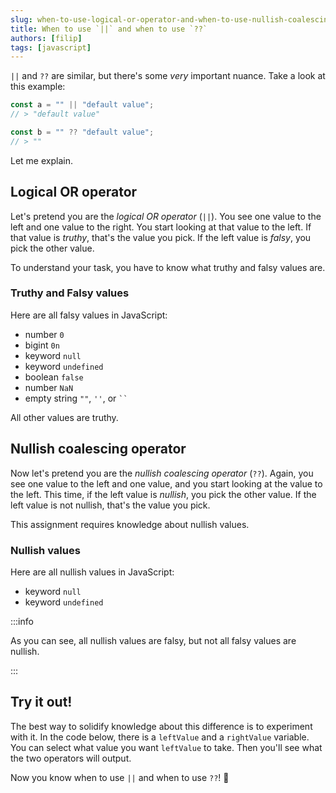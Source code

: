 ```yaml
---
slug: when-to-use-logical-or-operator-and-when-to-use-nullish-coalescing-operator
title: When to use `||` and when to use `??`
authors: [filip]
tags: [javascript]
---
```



`||` and `??` are similar, but there's some _very_ important nuance. Take a look at this example:

```js
const a = "" || "default value";
// > "default value"

const b = "" ?? "default value";
// > ""
```

Let me explain.

<!-- truncate -->

## Logical OR operator

Let's pretend you are the _logical OR operator_ (`||`). You see one value to the
left and one value to the right. You start looking at that value to the left. If that value is
_truthy_, that's the value you pick. If the left value is _falsy_, you pick the other value.

To understand your task, you have to know what truthy and falsy values are.

### Truthy and Falsy values

Here are all falsy values in JavaScript:

- number `0`
- bigint `0n`
- keyword `null`
- keyword `undefined`
- boolean `false`
- number `NaN`
- empty string `""`, `''`, or ` `` `

All other values are truthy.

## Nullish coalescing operator

Now let's pretend you are the _nullish coalescing operator_ (`??`). Again, you see one
value to the left and one value, and you start looking at the value to the left. This time, if the left value is _nullish_, you pick the other value. If the left value is not nullish, that's the value you pick.

This assignment requires knowledge about nullish values.

### Nullish values

Here are all nullish values in JavaScript:

- keyword `null`
- keyword `undefined`

:::info

As you can see, all nullish values are falsy, but not all falsy values are nullish.

:::

## Try it out!

The best way to solidify knowledge about this difference is to experiment with it. In the code
below, there is a `leftValue` and a `rightValue` variable. You can select what value you want `leftValue` to take. Then you'll see what the two operators will output.

<CompareOperators />

Now you know when to use `||` and when to use `??`! 🎉
